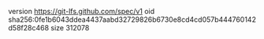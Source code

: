 version https://git-lfs.github.com/spec/v1
oid sha256:0fe1b6043ddea4437aabd32729826b6730e8cd4cd057b444760142d58f28c468
size 312078

